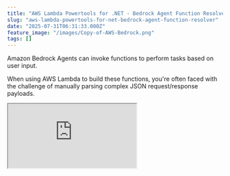 ```yaml
---
title: "AWS Lambda Powertools for .NET - Bedrock Agent Function Resolver"
slug: "aws-lambda-powertools-for-net-bedrock-agent-function-resolver"
date: "2025-07-31T06:31:33.000Z"
feature_image: "/images/Copy-of-AWS-Bedrock.png"
tags: []
---
```


Amazon Bedrock Agents can invoke functions to perform tasks based on user input.

When using AWS Lambda to build these functions, you're often faced with the challenge of manually parsing complex JSON request/response payloads.

<iframe src="https://www.youtube.com/embed/-0ivGo5iKvY?feature=oembed" />

The AWS Lambda Powertools for .NET library solves this problem with its Bedrock Agent Function Resolver. It completely removes the need for boilerplate code, letting you work with strongly typed objects and build more Agent integrations more quickly.

Let's dive in and see how it works.

What is Powertools for AWS Lambda?
----------------------------------

[AWS Lambda Powertools for .NET](https://docs.powertools.aws.dev/lambda/dotnet/), is an open-source utility suite designed to help .NET developers build Lambda functions following AWS best practices.

It supports .NET 6 and .NET 8 runtime environments.

Lambda Powertools includes a core set of utilities—tracing, structured logging, and custom metrics—along with language-specific features such as idempotency, parameter retrieval, batch processing, and event handling.

[

AWS Lambda Powertools

Powertools for AWS Lambda (.NET) is a suite of utilities for AWS Lambda functions to ease the adoption of best practices such as tracing, structured logging,…

![](/images/favicon_144x144.png)YouTube

![](/images/studio_square_thumbnail.jpg)

](https://www.youtube.com/playlist?list=PL59L9XrzUa-lVIngBF1OTG1Wxy56_esQB)

Bedrock Agent Function Resolver
-------------------------------

To create an agent running in a Lambda Function, first create an empty Lambda Function using the AWS Toolkit.

[

AWS Lambda For The .NET Developer

This blog post is a collection of other posts that covers various aspects of AWS Lambda and other services you can integrate with when building serverless applications on Lambda.

![](/images/logo-512x512-24.png)Rahul NathRahul Pulikkot Nath

![](/images/AWS-Lambda-1.png)

](__GHOST_URL__/blog/aws-lambda-dotnet-developer/)

Add the [BedrockAgentFunction](https://www.nuget.org/packages/AWS.Lambda.Powertools.EventHandler.Resolvers.BedrockAgentFunction) nuget package to the Lambda Function

    dotnet add package AWS.Lambda.Powertools.EventHandler.Resolvers.BedrockAgentFunction

The NuGet package provides the `BedrockAgentFunctionResolver` to register your [tools](https://docs.aws.amazon.com/bedrock/latest/userguide/tool-use.html) to handle requests from Bedrock agent.

The resolve automatically parses the incoming request, routes it to the appropriate tool function and transforms the function response for the Bedrock agent.

Below is a sample Lambda Function code that sets up two tools for Bedrock Agent.

    public class Function
    {
        private readonly BedrockAgentFunctionResolver _resolver;
    
        public Function()
        {
            _resolver = new BedrockAgentFunctionResolver();
    
            _resolver.Tool("getWeatherForCity", (string cityName) => $"The weather in {cityName} is sunny");
            _resolver.Tool("getTemperatureForCity", GetCurrentTemperatureForCity);
        }
    
        private string GetCurrentTemperatureForCity(string cityName)
        {
            return $"The current temperature in {cityName} is {Random.Shared.Next(-20, 50)} °C";
        }
    
        public BedrockFunctionResponse FunctionHandler(BedrockFunctionRequest input, ILambdaContext context)
        {
            return _resolver.Resolve(input, context);
        }
    }

### Lambda Function Entrypoint

In the above code, the `FunctionHandler` function is the entry point for the Lambda Function

The function takes in an input of type `BedrockFunctionRequest` and returns a `BedrockFunctionResponse`.

All we need to do is pass on the request to the `Resolve` method on the `BedrockAgentFunctionResolver`. This handles all the required mapping from the incoming request to match the appropriate tool and transform the response back into the appropriate format.

### Setting up BedrockAgentFunctionResolver

The `BedrockAgentFunctionResolver` is instantiated in the constructor of the Lambda Function, which means the instance will live as long as the Lambda instance lives.

[

Why Should You Care About Lambda Lifecycle As A .NET Developer?

The Lambda Lifecycle affects the way we write out Function code. Learn some of the dos and don’ts when building Lambda Functions in .NET because of how Lambda initializes the Function classes.

![](/images/logo-512x512-25.png)Rahul NathRahul Pulikkot Nath

![](/images/Lambda-Lifecycle-2-1.png)

](__GHOST_URL__/blog/lambda-lifecycle-and-net/)

The tools supported can be registered in the `BedrockAgentFunctionResolver` instance using the `Tool` function, passing in the tool name and the function delegate.

Once you have setup the tools and the function, publish the Lambda Function to your [AWS Account](__GHOST_URL__/blog/amazon-credentials-dotnet/).

Creating Amazon Bedrock Agent
-----------------------------

Let's first create an Amazon agent in AWS Console.

Navigate to Amazon Bedrock in the Console and under Build → Agents click 'Create agent'.

Provide a name and description for your agent.

![](/images/image-1.png)

Navigate into the Agent and edit the details to select the [foundation model](https://docs.aws.amazon.com/bedrock/latest/userguide/models-supported.html) for your agent.

For this example I am using the Amazon Nova Pro as my model. One of the advantages of using Amazon Bedrock Agent is that you can easily switch between different foundation models in a centralised and seamless mechanism.

![](/images/image-3.png)

Once you have the foundation model selected for your Agent, make sure to provide a detailed instruction set for your agent.

Since in this case the functions that we are adding to the agent are to get the weather and temperatures for a given city name I am specifying a simple straightforward instruction.

"_You are a weather agent. You will be given a city name, and you will return the weather details for that city._"

![](/images/image-4.png)

With the basic things set on the agent it's time for us to register and hook up our Lambda function. This is done by creating an [Action Group](https://docs.aws.amazon.com/bedrock/latest/userguide/agents-action-create.html)

Action group defines the functions that the Agent can help the users do.

![](/images/image-5.png)

Let's create `weather_actions_group` and configure our existing Lambda function that we have created.

⚠️

__One thing I have noticed is that the Action group name should be separated by '\_'. It didn't work for me when I had '-' (for e.g).__

Within the Action group, we need to add the supported individual [Actions](https://docs.aws.amazon.com/bedrock/latest/userguide/action-define.html) .

In our case, we have the `getWeatherForCity` that is a function we defined in our Lambda function, which takes in a city name and returns the weather for that city.

We can configure that as below and also specify the description and parameters.

For this example I have configured `cityName` as the parameter (that matches exactly with the name in our Lambda function) and also marked it as required.

![](/images/image-7.png)

With all that setup, the final thing we need to make sure is the Lambda function has the appropriate permissions on it to be invoked by the Bedrock Agent.

Navigate to our Lambda Function. Under Configuration → Permissions → Resource-based policy statements let's add a new permission.

![](/images/image-8.png)

This allows `bedrock.amazonaws.com` to have the `invokeFunction` permission on this Lambda function.

![](/images/image-9.png)

Once all of this is set up, we are all set to Save → Prepare and Test our Agent.

![](/images/image-11.png)

Ask the agent the weather for any city, and it will return the weather from our Lambda function.

You can also configure multiple functions in the Action group and then the Agent will also be able to return those results as well.

So, as an exercise, you can try setting up the `getTemperatureForCity1` and as the agent

_What is the weather in_ [_Chennai,_](https://en.wikipedia.org/wiki/Chennai) _and the temperature in_ [_Trivandrum_](https://en.wikipedia.org/wiki/Thiruvananthapuram) 😀

You can get the full source code for the Bedrock Agent Function [here](https://github.com/rahulpnath/youtube-samples/tree/main/MyBedrockFunction).